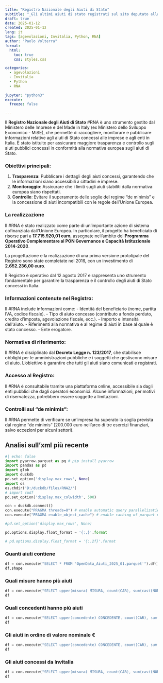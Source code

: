 ```yaml
---
title: "Registro Nazionale degli Aiuti di Stato"
subtitle: "_Gli ultimi aiuti di stato registrati sul sito deputato alla "
draft: true
date: 2025-01-12
created: 2025-01-12
lang: it
tags: [agevolazioni, Invitalia, Python, RNA]
author: "Paolo Volterra"
format:
  html:
    toc: true
    css: styles.css

categories:
  - agevolazioni
  - Invitalia
  - Python
  - RNA
  
jupyter: "python3"
execute:
  freeze: false

---
```


Il **Registro Nazionale degli Aiuti di Stato** #RNA è uno strumento gestito dal Ministero delle Imprese e del Made in Italy (ex Ministero dello Sviluppo Economico - MiSE), che permette di raccogliere, monitorare e pubblicare informazioni relative agli aiuti di Stato concessi alle imprese e agli enti in Italia. È stato istituito per assicurare maggiore trasparenza e controllo sugli aiuti pubblici concessi in conformità alla normativa europea sugli aiuti di Stato.

### Obiettivi principali:
1. **Trasparenza**: Pubblicare i dettagli degli aiuti concessi, garantendo che le informazioni siano accessibili a cittadini e imprese.
2. **Monitoraggio**: Assicurare che i limiti sugli aiuti stabiliti dalla normativa europea siano rispettati.
3. **Controllo**: Evitare il superamento delle soglie del regime "de minimis" e la concessione di aiuti incompatibili con le regole dell’Unione Europea.

### La realizzazione

Il #RNA è stato realizzato come parte di un'importante azione di sistema cofinanziata dall'Unione Europea. In particolare, il progetto ha beneficiato di risorse pari a **17.715.920,01 euro**, assegnate nell'ambito del **Programma Operativo Complementare al PON Governance e Capacità Istituzionale 2014-2020**. 

La progettazione e la realizzazione di una prima versione prototipale del Registro sono state completate nel 2016, con un investimento di **2.652.236,00 euro**. 

Il Registro è operativo dal 12 agosto 2017 e rappresenta uno strumento fondamentale per garantire la trasparenza e il controllo degli aiuti di Stato concessi in Italia. 


### Informazioni contenute nel Registro:
Il #RNA include informazioni come:
- Identità del beneficiario (nome, partita IVA, codice fiscale).
- Tipo di aiuto concesso (contributo a fondo perduto, credito d’imposta, agevolazione fiscale, ecc.).
- Importo e intensità dell’aiuto.
- Riferimenti alla normativa e al regime di aiuti in base al quale è stato concesso.
- Ente erogatore.


### Normativa di riferimento:
Il #RNA è disciplinato dal **Decreto Legge n. 123/2017**, che stabilisce obblighi per le amministrazioni pubbliche e i soggetti che gestiscono misure di aiuto. L'obiettivo è garantire che tutti gli aiuti siano comunicati e registrati.

### Accesso al Registro:
Il #RNA è consultabile tramite una piattaforma online, accessibile sia dagli enti pubblici che dagli operatori economici. Alcune informazioni, per motivi di riservatezza, potrebbero essere soggette a limitazioni.

### Controlli sul "de minimis":
Il #RNA permette di verificare se un’impresa ha superato la soglia prevista dal regime "de minimis" (200.000 euro nell’arco di tre esercizi finanziari, salvo eccezioni per alcuni settori).

## Analisi sull'xml più recente

```python
#| echo: false
import pyarrow.parquet as pq # pip install pyarrow
import pandas as pd
import glob
import duckdb
pd.set_option('display.max_rows', None)
import os
os.chdir('D:/duckdb/files/RNA2/')
# import cudf
pd.set_option('display.max_colwidth', 500)

con = duckdb.connect()
con.execute("PRAGMA threads=8") # enable automatic query parallelization
con.execute("PRAGMA enable_object_cache") # enable caching of parquet metadata

#pd.set_option('display.max_rows', None)

pd.options.display.float_format = '{:,}'.format

# pd.options.display.float_format = '{:.2f}'.format
```

### Quanti aiuti contiene

```python
df = con.execute("SELECT * FROM 'OpenData_Aiuti_2025_01.parquet'").df()
df.shape
```

### Quali misure hanno più aiuti

```python
df = con.execute("SELECT upper(misura) MISURA, count(CAR), sum(cast(NOMINALE as integer)), sum(cast(AIUTO as integer)) FROM 'OpenData_Aiuti_2025_01.parquet' group by 1 order by 2 desc limit 10").df()
df
```

### Quali concedenti hanno più aiuti

```python
df = con.execute("SELECT upper(concedente) CONCEDENTE, count(CAR), sum(cast(NOMINALE as integer)), sum(cast(AIUTO as integer)) FROM 'OpenData_Aiuti_2025_01.parquet' group by 1 order by 2 desc limit 10").df()
df
```

### Gli aiuti in ordine di valore nominale €

```python
df = con.execute("SELECT upper(concedente) CONCEDENTE, count(CAR), sum(cast(NOMINALE as integer)), sum(cast(AIUTO as integer)) FROM 'OpenData_Aiuti_2025_01.parquet' group by 1 order by 3 desc limit 10").df()
df
```

### Gli aiuti concessi da Invitalia

```python
df = con.execute("SELECT upper(misura) MISURA, count(CAR), sum(cast(NOMINALE as integer)), sum(cast(AIUTO as integer)) FROM 'OpenData_Aiuti_2025_01.parquet' where concedente like '%INVI%' group by 1 order by 3 desc limit 10").df()
df
```

